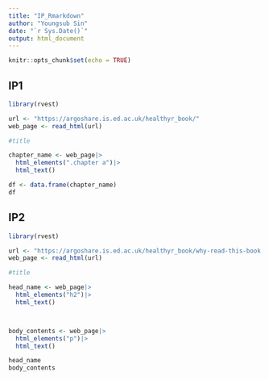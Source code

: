 ```yaml
---
title: "IP_Rmarkdown"
author: "Youngsub Sin"
date: "`r Sys.Date()`"
output: html_document
---
```


```r
knitr::opts_chunk$set(echo = TRUE)
```

## IP1

```r
library(rvest)

url <- "https://argoshare.is.ed.ac.uk/healthyr_book/"
web_page <- read_html(url)

#title

chapter_name <- web_page|>
  html_elements(".chapter a")|>
  html_text()

df <- data.frame(chapter_name)
df
```

## IP2

```r
library(rvest)

url <- "https://argoshare.is.ed.ac.uk/healthyr_book/why-read-this-book.html"
web_page <- read_html(url)

#title

head_name <- web_page|>
  html_elements("h2")|>
  html_text()



body_contents <- web_page|>
  html_elements("p")|>
  html_text()


```
```r
head_name
body_contents

```
